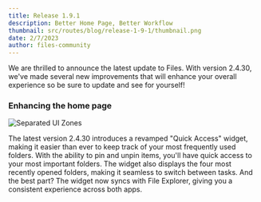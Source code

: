 ```yaml
---
title: Release 1.9.1
description: Better Home Page, Better Workflow
thumbnail: src/routes/blog/release-1-9-1/thumbnail.png
date: 2/7/2023
author: files-community
---
```


We are thrilled to announce the latest update to Files. With version 2.4.30, we've made several new improvements that will enhance your overall experience so be sure to update and see for yourself!

### Enhancing the home page

![Separated UI Zones](/src/routes/blog/release-1-9-1/separatedzones.png)

The latest version 2.4.30 introduces a revamped "Quick Access" widget, making it easier than ever to keep track of your most frequently used folders. With the ability to pin and unpin items, you'll have quick access to your most important folders. The widget also displays the four most recently opened folders, making it seamless to switch between tasks. And the best part? The widget now syncs with File Explorer, giving you a consistent experience across both apps.
